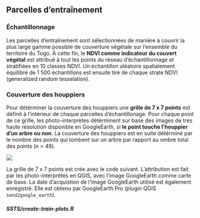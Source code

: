 
## Parcelles d'entraînement

### Échantillonnage

Les parcelles d'entraînement sont sélectionnées de manière à couvrir la plus large gamme possible de couverture végétale sur l'ensemble du territoire du Togo. À cette fin, le **NDVI comme indicateur du couvert végétal** est attribué à tout les points du réseau d'échantillonnage et stratifiées en 10 classes NDVI. Un échantillon aléatoire spatialement équilibré de 1 500 échantillons est ensuite tiré de chaque strate NDVI (generalized random tesselation).

### Couverture des houppiers {#SSTS-couverture-houppiers}

Pour détérminer la couverture des houppiers une **grille de 7 x 7 points** est définit à l'intérieur de chaque parcelles d'échantillonage. Pour chaque point de ce grille, les photo-interprètes détérminent sur base des images de très haute résolution disponible en GoogleEarth, si **le point touche l'houppier d'un arbre ou non**. La couverture des houppiers est en suite détérminé par le nombre des points qui tombent sur un arbre par rapport au ombre total des points (n = 49).

![](images/SSTS-tree-cover.png)

La grille de 7 x 7 points est crée avec le code suivant. L'attribution est fait par les photo-interprètes en QGIS, avec l'image GoogleEarth comme carte de base. La date d'acquistion de l'image GoogleEarth utilisé est également enregistré. Elle est obtenu par GoogleEarth Pro (plugin QGIS `send2google_earth`).


#### _SSTS/create-train-plots.R_ {-}

```r
```
